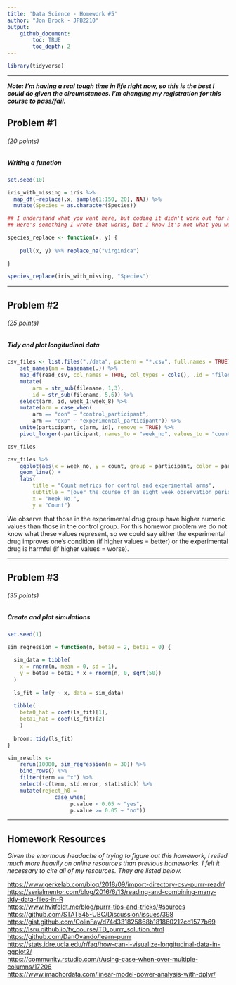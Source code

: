 ```yaml
---
title: 'Data Science - Homework #5'
author: "Jon Brock - JPB2210"
output: 
    github_document:
        toc: TRUE
        toc_depth: 2
---
```


```r
library(tidyverse)
```

***

***Note: I'm having a real tough time in life right now, so this is the best I could do given the circumstances. I'm changing my registration for this course to pass/fail.***  

## Problem #1
###### (*20 points*)
##### *Writing a function*

```r
set.seed(10)

iris_with_missing = iris %>% 
  map_df(~replace(.x, sample(1:150, 20), NA)) %>%
  mutate(Species = as.character(Species))
```


```r
## I understand what you want here, but coding it didn't work out for me.
## Here's something I wrote that works, but I know it's not what you want.

species_replace <- function(x, y) {
    
    pull(x, y) %>% replace_na("virginica")
    
}

species_replace(iris_with_missing, "Species")
```

***

## Problem #2
###### (*25 points*)
##### *Tidy and plot longitudinal data*

```r
csv_files <- list.files("./data", pattern = "*.csv", full.names = TRUE) %>%  
    set_names(nm = basename(.)) %>% 
    map_df(read_csv, col_names = TRUE, col_types = cols(), .id = "filename") %>% 
    mutate(
        arm = str_sub(filename, 1,3),
        id = str_sub(filename, 5,6)) %>% 
    select(arm, id, week_1:week_8) %>% 
    mutate(arm = case_when(
        arm == "con" ~ "control_participant",
        arm == "exp" ~ "experimental_participant")) %>% 
    unite(participant, c(arm, id), remove = TRUE) %>% 
    pivot_longer(-participant, names_to = "week_no", values_to = "count")

csv_files
```

```r
csv_files %>% 
    ggplot(aes(x = week_no, y = count, group = participant, color = participant)) +
    geom_line() +
    labs(
        title = "Count metrics for control and experimental arms",
        subtitle = "[over the course of an eight week observation period]",
        x = "Week No.",
        y = "Count")
```

We observe that those in the experimental drug group have higher numeric values than those in the control group. For this homewor problem we do not know what these values represent, so we could say either the experimental drug improves one's condition (if higher values = better) or the experimental drug is harmful (if higher values = worse).

***

## Problem #3
###### (*35 points*)
##### *Create and plot simulations*

```r
set.seed(1)

sim_regression = function(n, beta0 = 2, beta1 = 0) {
  
  sim_data = tibble(
    x = rnorm(n, mean = 0, sd = 1),
    y = beta0 + beta1 * x + rnorm(n, 0, sqrt(50))
  )
  
  ls_fit = lm(y ~ x, data = sim_data)
  
  tibble(
    beta0_hat = coef(ls_fit)[1],
    beta1_hat = coef(ls_fit)[2]
    )
  
  broom::tidy(ls_fit)
}
```

```r
sim_results <-
    rerun(10000, sim_regression(n = 30)) %>% 
    bind_rows() %>% 
    filter(term == "x") %>% 
    select(-c(term, std.error, statistic)) %>% 
    mutate(reject_h0 =
               case_when(
                    p.value < 0.05 ~ "yes",
                    p.value >= 0.05 ~ "no"))
```

***

## Homework Resources  

*Given the enormous headache of trying to figure out this homework, I relied much more heavily on online resources than previous homeworks. I felt it necessary to cite all of my resources. They are listed below.*  

[https://www.gerkelab.com/blog/2018/09/import-directory-csv-purrr-readr/]()  
[https://serialmentor.com/blog/2016/6/13/reading-and-combining-many-tidy-data-files-in-R]()  
[https://www.hvitfeldt.me/blog/purrr-tips-and-tricks/#sources]()  
[https://github.com/STAT545-UBC/Discussion/issues/398]()  
[https://gist.github.com/ColinFay/d74d331825868b181860212cd1577b69]()  
[https://lsru.github.io/tv_course/TD_purrr_solution.html]()  
[https://github.com/DanOvando/learn-purrr]()  
[https://stats.idre.ucla.edu/r/faq/how-can-i-visualize-longitudinal-data-in-ggplot2/]()  
[https://community.rstudio.com/t/using-case-when-over-multiple-columns/17206]()  
[https://www.imachordata.com/linear-model-power-analysis-with-dplyr/]()  
